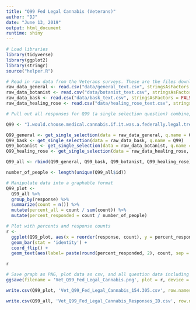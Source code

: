```yaml
---
title: "Q99 Fed Legal Cannabis (Veterans)"
author: "DJ"
date: "June 13, 2019"
output: html_document
runtime: shiny
---
```


```r
# Load libraries
library(tidyverse)
library(ggplot2)
library(stringr)
source("helper.R")
```

```r
# Read in raw data from the Veterans surveys. These are the files downloaded from survey monkey saved as a .csv
raw_data_general <- read.csv("data/general_text.csv", stringsAsFactors = FALSE)
raw_data_botanist <- read.csv("data/botanist_text.csv", stringsAsFactors = FALSE)
raw_data_bask <- read.csv("data/bask_text.csv", stringsAsFactors = FALSE)
raw_data_healing_rose <- read.csv("data/healing_rose_text.csv", stringsAsFactors = FALSE)
```

```r
# Pull out all responses for Q99 (a single selection question) combine, then determine 'question n'

Q99 <- "I.would.choose.medical.cannabis.if.it.was.a.federally.legal.treatment.option."

Q99_general <- get_single_selection(data = raw_data_general, q.name = Q99)
Q99_bask <- get_single_selection(data = raw_data_bask, q.name = Q99)
Q99_botanist <- get_single_selection(data = raw_data_botanist, q.name = Q99)
Q99_healing_rose <- get_single_selection(data = raw_data_healing_rose, q.name = Q99)

Q99_all <- rbind(Q99_general, Q99_bask, Q99_botanist, Q99_healing_rose)

number_of_people <- length(unique(Q99_all$id))
```

```r
# Manipulate data into a graphable format
Q99_plot <- 
  Q99_all %>%
  group_by(response) %>%
  summarize(count = n()) %>%
  mutate(percent_all = count / sum(count)) %>%
  mutate(percent_responded = count / number_of_people)
```

```r
# Plot with percents and response counts
r <- 
  ggplot(Q99_plot, aes(x = reorder(response, count), y = percent_responded)) +
  geom_bar(stat = 'identity') +
  coord_flip() +
  geom_text(aes(label= paste(round(percent_responded, 2), count, sep = "***")))

r
```


```r
# Save graph as PNG, plot data as csv, and all question data including response IDs as csv (save question n and N at end of plot file as "_x.x")
ggsave(filename = 'Vet_Q99_Fed_Legal_Cannabis.png', plot = r, device = 'png')

write.csv(Q99_plot, 'Vet_Q99_Fed_Legal_Cannabis_154.305.csv', row.names = FALSE)

write.csv(Q99_all, 'Vet_Q99_Fed_Legal_Cannabis_Responses_ID.csv', row.names = FALSE)
```